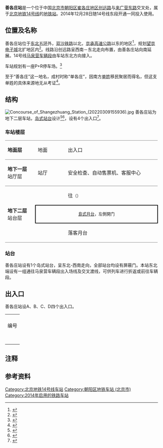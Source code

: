 {{NoteTA
|G1=Railway}}
{{Infobox station
|name = 善各庄
|eng_name = Shangezhuang<ref>{{cite web|url=https://www.bjsubway.com/jpg.html|publisher=北京地铁|title=北京地铁线路图|archive-url=https://web.archive.org/web/20211231004642/https://www.bjsubway.com/jpg.html|archive-date=2021-12-31|dead-url=no|accessdate=2021-12-31}}</ref>{{Efn|曾使用多余的[[隔音符号|隔音符号]]拼写为Shan'gezhuang，但[[汉语拼音#隔音符号|汉语拼音方案]]规定隔音符号只能在a、o、e前使用。2021年12月31日起，线路图使用正确的不带隔音符号的拼写Shangezhuang。}}
|linecolour = {{北京地铁颜色|14}}
|image = Platform of Shangezhuang Station (20220309160029).jpg
|caption = 善各庄站站台
|other_name = 
|country = {{PRC}}
|borough = [[北京市|北京市]][[朝阳区_(北京市)|朝阳区]][[崔各庄地区|崔各庄地区]]
|address = [[创远路|创远路]]与[[来广营东路|来广营东路]]交叉处
|coordinates = {{Coord|40.02626|116.475537|type:railwaystation_region:CN-11_source:GoogleMaps|display=inline,title}}
|elevation = 
|operator = [[京港地铁|北京京港地铁有限公司]]
|lines = {{北京地铁线路名|14|SL}}
|distance = 
|platform = 1座[[岛式站台|岛式站台]]
|tracks = 2条
|bus_routes = 
|bus_stands = 
|connections = 公交车：地铁善各庄站<br />[[雙沙鐵路|雙沙鐵路]]、[[北京市郊鐵路東北環線|東北環線]][[望京站_(鐵路)|望京站]]
|structure = 地下车站
|hall = 整体式站厅
|depth = 
|levels = 
|interchange = 
|exits = 4个
|elevator = 
|escalator = 
|architect = 
|architectural_style = 
|colour = 白色、粉红色
|type = 
|status = 运营中
|code = 
|zone = 
|classification = 
|website = 
|built = 
|opened = 2014年12月28日
|closed = 
|pass_year = 
|passengers = 
|pass_system = 
|pass_rank = 
|mpassengers = 
|trains = 
|station_hours = 
|hours = 
|first = {{北京地铁线路名|14|S}}
:往{{北京地铁起讫站|14|L}}：05:00
|last = {{北京地铁线路名|14|S}}
:往{{北京地铁起讫站|14|L}}：22:30
|adjacent = {{adjacent stations|system=北京地铁|line=14|left=来广营|note-left=1.364km|note-mid=距离[[张郭庄站|张郭庄]]46.677km}}
|other_services = 
|route_map = {{Routemap|inline=yes|map=
utSTRf\utSTRg~~ ~~{{rmr|Licon=U|{{stl|北京地铁|来广营}}}}
utSTR+BSl\utSTR+BSr
utSTR+BSl\utSTR+BSr
utSTRc2\utABZg3\utABZg2\utSTRc3
utSTR+1\utABZg2!~utSTRc4\utABZg3!~utSTRc1\utSTR+4
utSTR\utABZg+1\utABZg+4\utSTR
utENDEe\utSTR\utSTR\utENDEe
utSTRf\utSTRg~~ ~~{{rmr|Licon=D|[[马泉营车辆段|马泉营车辆段]]}}
}}
}}
'''善各庄站'''是一个位于中国[[北京市|北京市]][[朝阳区_(北京市)|朝阳区]][[崔各庄地区|崔各庄地区]][[创远路|创远路]]与[[来广营东路|来广营东路]]交叉处，属于[[北京地铁|北京地铁]][[北京地铁14号线|14号线]]的[[捷運車站|地铁站]]。2014年12月28日随14号线东段开通一同投入使用。

== 位置及名称 ==
善各庄站位于[[北京五环路|东北五环]]外，[[双沙铁路|双沙铁路]]以北，[[京承高速公路|京承高速公路]]以东的地区<ref>{{cite web|title=北京市规划委员会关于轨道交通M14线金台路至善各庄段沿线车站站名命名预案的公示书|url=http://www.bjghw.gov.cn/web/static/articles/catalog_26/article_ff808081452380b301452b7703f80035/ff808081452380b301452b7703f80035.html|accessdate=2014-12-13|date=2014-04-04|publisher=北京市规划委员会|archiveurl=https://web.archive.org/web/20140716213144/http://www.bjghw.gov.cn/web/static/articles/catalog_26/article_ff808081452380b301452b7703f80035/ff808081452380b301452b7703f80035.html|archivedate=2014-07-16|dead-url=yes}}</ref>，规划[[望京电子城|望京电子城]]北扩地区内<ref>{{cite web|title=中关村电子城西区五环路外地区及北扩地区交通问题研究|url=http://www.chinautc.com/templates/H_groupsecond/index.aspx?nodeid=338&page=ContentPage&contentid=44284|accessdate=2014-12-13|work=中国城市规划设计研究院城市交通专业研究院|archive-date=2016-03-04|archive-url=https://web.archive.org/web/20160304132114/http://www.chinautc.com/templates/H_groupsecond/index.aspx?nodeid=338&page=ContentPage&contentid=44284|dead-url=no}}</ref>。线路沿创远路呈西南－东北走向布置，由善各庄站向南延展。14号线[[马泉营车辆段|马泉营车辆段]]由车站东北方向接入。

车站规划有一座P+R停车场。<ref>{{cite web|title=14号线东段预计年底开通试运营|url=http://www.bjjtw.gov.cn/gzdt/ywsds/201411/t20141127_96122.htm|accessdate=2014-12-13|date=2014-11-27|publisher=北京市交通委员会|archiveurl=https://web.archive.org/web/20141216034818/http://www.bjjtw.gov.cn/gzdt/ywsds/201411/t20141127_96122.htm|archivedate=2014-12-16|dead-url=yes}}</ref>

至于“善各庄”这一地名，成村时称“单各庄”，因南方[[單姓_(姓氏)|单姓]]移民聚居而得名，但这支单姓的具体来源地无从考证<ref name="hlp">{{Cite book|title=北京地铁站名掌故|last=户力平|publisher=东方出版社|year=2020|isbn=978-7-5207-1180-7|location=北京|pages=282}}</ref>。

== 结构 ==
[[File:Concourse_of_Shangezhuang_Station_(20220309155936).jpg|thumb]]
善各庄站为地下二层车站，[[岛式站台|岛式站台]]设计<ref>{{cite web|title=北京地铁十四号线东段（金台路站-终点）变更环境影响报告书|url=http://hps.mep.gov.cn/jsxm/xmsl/201406/W020140627716779000321.pdf|accessdate=2014-12-01|author=北京市环境保护科学研究院|date=2014-06-27|publisher=中华人民共和国环境保护部|archive-date=2014-12-17|archive-url=https://web.archive.org/web/20141217103520/http://hps.mep.gov.cn/jsxm/xmsl/201406/W020140627716779000321.pdf|dead-url=yes}}</ref><ref>{{cite journal|title=ITC模式下地铁列车单/双线出段能力比较分析|author=李琴|url=http://www.cnki.com.cn/Article/CJFDTotal-TLTX201404019.htm|journal=铁路通信信号工程技术|issue=4|year=2014|page=67-72|access-date=2020-12-10|archive-date=2022-03-10|archive-url=https://web.archive.org/web/20220310061130/http://www.cnki.com.cn/Article/CJFDTotal-TLTX201404019.htm|dead-url=no}}</ref>，设有4个出入口<ref>{{cite news|url=http://epaper.ynet.com/html/2014-03/27/content_48475.htm?div=-1|title=地铁善各庄 总站在哪儿|date=2014-03-27|accessdate=2014-12-13|work=北京青年报|author=张元欣, 李嵘|dead-url=yes|archiveurl=https://web.archive.org/web/20141213164352/http://epaper.ynet.com/html/2014-03/27/content_48475.htm?div=-1|archivedate=2014-12-13}}</ref>。

=== 车站楼层 ===
{|cellspacing=0 cellpadding=3
|style="border-top:solid 1px gray;border-bottom:solid 1px gray;" width=100|'''地面层'''
|style="border-top:solid 1px gray;border-bottom:solid 1px gray;" width=100|地面
|style="border-top:solid 1px gray;border-bottom:solid 1px gray;" width=350|出入口
|-
|style="border-bottom:solid 1px gray;"|'''地下一层'''<br />站厅层
|style="border-bottom:solid 1px gray;"|站厅
|style="border-bottom:solid 1px gray;"|安全检查、自动售票机、客服中心
|-
|style="border-bottom:solid 1px gray;" rowspan=3|'''地下二层'''<br />站台层
|{{arrow|L}}
|{{北京地铁线路名|14|c}}往{{站|张郭庄}}<small>（{{站|来广营}}）</small>
|-
|style="border-right:solid 2px black;border-left:solid 2px black;border-top:solid 2px black;border-bottom:solid 2px black;" colspan=2|<center><small>[[島式月台|島式月台]]，左側開门</small></center>
|-
|style="border-bottom:solid 1px gray;"|{{arrow|R}}
|style="border-bottom:solid 1px gray;"|{{北京地铁线路名|14|c}}落客月台
|}

=== 站台 ===
善各庄站设有1个岛式站台，呈东北-西南走向，全部站台均设有屏蔽门。本站东北端设有一组通往马泉营车辆段出入场线及交叉渡线，可供列车进行折返或前往车辆段。
{{multiple image|direction=vertical|align=center|width=800
|image1=Platform panorama of Shan'gezhuang Station (20180416170945).jpg|caption1=<center>站台全景图（2018年4月摄）</center>
}}

== 出入口 ==
善各庄站设A、B、C、D四个出入口。
{| class="wikitable"
| colspan="5" align="center" bgcolor="{{北京地铁颜色|14}}" |
|-
! 编号  
! 指示 
! 建议前往的目的地
! 照片
! 无障碍设施
|-
| {{港鐵出口|A}} 
| 创远路 
|创远路（北侧）
|[[File:Exit_A_of_Shangezhuang_Station_(20220309154908).jpg|150px]]
|{{n/a}}
|-
| {{港鐵出口|B}} 
| 创远路 
|创远路（南侧）
|[[File:Exit_B_of_Shangezhuang_Station_(20220309155639).jpg|150px]]
|{{n/a}}
|-
| {{港鐵出口|C|附=升}} 
| 创远路 
|创远路（南侧）、望京·华樾中心
|[[File:Exit_C_of_Shangezhuang_Station_(20220309155331).jpg|150px]]
|[[File:Exit_C_lift_of_Shangezhuang_Station_(20220309155252).jpg|150px]]
|-
| {{港鐵出口|D}} 
| 创远路 
|创远路（北侧）、地铁善各庄站公交站
|[[File:Exit_D_of_Shangezhuang_Station_(20220309155051).jpg|150px]]
|{{n/a}}
|-
| colspan="5" bgcolor="#EEEEEE" | {{港鐵出口|註=升}}
|}

== 注释 ==
{{notelist}}

== 参考资料 ==
{{reflist}}
{{commons|Category:Shan'gezhuang Station}}

{{北京地铁14号线}}

[[Category:北京地铁14号线车站|Category:北京地铁14号线车站]]
[[Category:朝阳区地铁车站_(北京市)|Category:朝阳区地铁车站 (北京市)]]
[[Category:2014年启用的铁路车站|Category:2014年启用的铁路车站]]